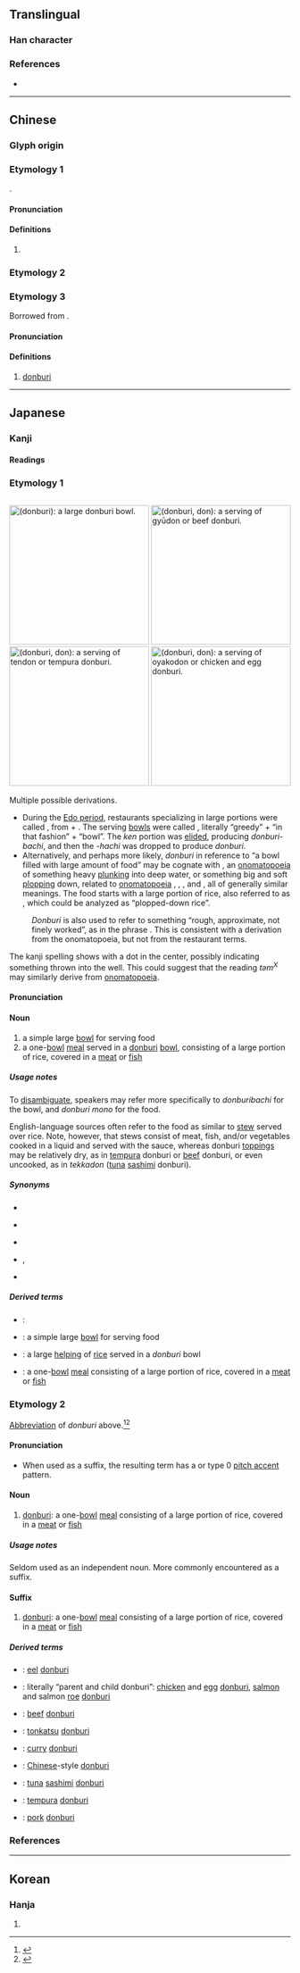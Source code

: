 {{also|井|丹}}
{{character info/new}}
<!-- may be replaced by zh-forms -->
==Translingual==

===Han character===
{{Han char|rn=3|rad=丶|as=04|sn=5|four=55000|canj=TTI|ids=⿴井丶}}

===References===
* {{Han ref|kx=0081.010|dkj=00101|dj=0164.010|hdz=10045.010|uh=4E3C|ud=20028|bh=C964|bd=51556}}

----

==Chinese==

===Glyph origin===
{{Han etym}}

===Etymology 1===
{{zh-forms}}
{{zh-wp|yue}}
{{onomatopoeic|zh}}.

====Pronunciation====
{{zh-pron
|m=dǎn
|c=dam2
|mn=tw:tôm
|mn-t=dom6/dong6
|mc=y
|oc=n,1
|cat=n
}}

====Definitions====
{{zh-hanzi}}

# {{n-g|The sound of [[toss]]ing something into a [[well]].}}

===Etymology 2===
{{zh-see|井|v}}

===Etymology 3===
{{zh-forms}}
Borrowed from {{bor|zh|ja|-}} {{ja-r|丼|どん}}.

====Pronunciation====
{{zh-pron
|m=dōng,dòng
|c=dong1
|cat=n
}}

====Definitions====
{{zh-hanzi}}

# [[donburi]]

----

==Japanese==

===Kanji===
{{ja-kanji|grade=c|rs=丶04}}

====Readings====
{{ja-readings
|goon=しょう<しやう, とん
|kanon=せい, たん
|kun=どん-, どんぶり-
}}

===Etymology 1===
<div style="float:right;">
{{wikipedia|lang=ja}}
{{wikipedia|Donburi}}
[[File:Donburi-bachi by jetalone in Ginza, Tokyo.jpg|thumb|250px|{{lang|ja|丼}} (''donburi''): a large '''[[donburi]] [[bowl]]'''.]]
{{wikipedia|lang=ja|丼物|丼物 (the food)}}
{{wikipedia|Donburi}}
[[File:Gyudon_by_jetalone_in_Higashi-Ginza,_Tokyo.jpg|thumb|250px|{{lang|ja|丼}} (''donburi'', ''don''): a serving of ''gyū'''don''''' or [[beef]] '''[[donburi]]'''.]]
[[File:Tendon in Tokyo.jpg|thumb|250px|{{lang|ja|丼}} (''donburi'', ''don''): a serving of ''ten'''don''''' or [[tempura]] '''[[donburi]]'''.]]
[[File:Oyakodon_003.jpg|thumb|250px|{{lang|ja|丼}} (''donburi'', ''don''): a serving of ''oyako'''don''''' or [[chicken]] and [[egg]] '''[[donburi]]'''.]]
</div>
{{ja-kanjitab|yomi=k|どんぶり}}
Multiple possible derivations.
* During the [[w:Edo period|Edo period]], restaurants specializing in large portions were called {{m|ja|慳貪屋|tr=kendon'ya}}, from {{m|ja|慳貪|tr=kendon||greedy|pos=in reference to “very hungry”}} + {{m|ja|屋|tr=ya||house, store, restaurant}}. The serving [[bowl]]s were called {{m|ja|慳貪}}{{m|ja|振り}}{{m|ja|鉢|tr=kendon-buri-bachi}}, literally “greedy” + “in that fashion” + “bowl”. The ''ken'' portion was [[elide]]d, producing ''donburi-bachi'', and then the ''-hachi'' was dropped to produce ''donburi''.
* Alternatively, and perhaps more likely, ''donburi'' in reference to “a bowl filled with large amount of food” may be cognate with {{m|ja|どんぶり|tr=donburi}}, an [[onomatopoeia]] of something heavy [[plunk]]ing into deep water, or something big and soft [[plop]]ping down, related to [[onomatopoeia]] {{m|ja|どぶり|tr=doburi}}, {{m|ja|どぶん|tr=dobun}}, {{m|ja|どんぶ|tr=donbu}}, and {{m|ja|どん|tr=don}}, all of generally similar meanings. The food starts with a large portion of rice, also referred to as {{m|ja|丼飯|tr=donburi meshi}}, which could be analyzed as “plopped-down rice”.
: ''Donburi'' is also used to refer to something “rough, approximate, not finely worked”, as in the phrase {{m|ja|丼勘定|tr=donburi kanjō||rough approximation, loose estimate}}. This is consistent with a derivation from the onomatopoeia, but not from the restaurant terms.

The kanji spelling shows {{m|mul|井||a well}} with a dot in the center, possibly indicating something thrown into the well. This could suggest that the {{cog|ltc|-}} reading ''təm<sup>X</sup>'' may similarly derive from [[onomatopoeia]].

====Pronunciation====
{{ja-pron|yomi=k|どんぶり|acc=0|acc_ref=DJR}}

====Noun====
{{ja-noun|どんぶり}}

# a simple large [[bowl]] for serving food
# a one-[[bowl]] [[meal]] served in a [[donburi]] [[bowl]], consisting of a large portion of rice, covered in a [[meat]] or [[fish]]

=====Usage notes=====
To [[disambiguate]], speakers may refer more specifically to ''donburibachi'' for the bowl, and ''donburi mono'' for the food.

English-language sources often refer to the food as similar to [[stew]] served over rice. Note, however, that stews consist of meat, fish, and/or vegetables cooked in a liquid and served with the sauce, whereas donburi [[topping]]s may be relatively dry, as in [[tempura]] donburi or [[beef]] donburi, or even uncooked, as in ''tekkadon'' ([[tuna]] [[sashimi]] donburi).

=====Synonyms=====
{{der-top|Synonyms}}
{{sense|bowl}}
* {{ja-r|丼鉢|どんぶりばち}}
* {{qualifier|smaller bowl}} {{ja-r|茶碗|ちゃわん}}
* {{qualifier|smaller bowl, northern dialect}} {{ja-r|椀子|わんこ}}
* {{qualifier|smaller bowl, usually wooden}} {{ja-r|椀|わん}}, {{ja-r|碗|わん}}
{{sense|food}}
* {{ja-r|丼物|どんぶりもの}}
{{der-bottom}}

=====Derived terms=====
{{der-top}}
* {{ja-r|丼勘定|どんぶり かんじょう}}:
* {{ja-r|丼鉢|どんぶりばち}}: a simple large [[bowl]] for serving food
* {{ja-r|丼飯|どんぶり めし}}: a large [[helping]] of [[rice]] served in a ''donburi'' bowl
* {{ja-r|丼物|どんぶり もの}}: a one-[[bowl]] [[meal]] consisting of a large portion of rice, covered in a [[meat]] or [[fish]]
{{der-bottom}}

===Etymology 2===
{{ja-kanjitab|yomi=k|どん}}
[[abbreviation|Abbreviation]] of ''donburi'' above.<ref name="KDJ">{{R:Kokugo Dai Jiten}}</ref><ref name="DJR">{{R:Daijirin}}</ref>

====Pronunciation====
{{ja-pron|yomi=k|どん|acc=1|acc_ref=DJR}}
* When used as a suffix, the resulting term has a {{m|ja|平板型|tr=heiban-gata||flat type}} or type 0 [[w:Japanese pitch accent|pitch accent]] pattern.

====Noun====
{{ja-noun|どん}}

# [[donburi]]: a one-[[bowl]] [[meal]] consisting of a large portion of rice, covered in a [[meat]] or [[fish]]

=====Usage notes=====
Seldom used as an independent noun. More commonly encountered as a suffix.

====Suffix====
{{ja-pos|suffix|どん}}

# [[donburi]]: a one-[[bowl]] [[meal]] consisting of a large portion of rice, covered in a [[meat]] or [[fish]]

=====Derived terms=====
{{der-top}}
* {{ja-r|鰻丼|うなどん}}: [[eel]] [[donburi]]
* {{ja-r|親子丼|おやこどん}}: literally “parent and child donburi”: [[chicken]] and [[egg]] [[donburi]], [[salmon]] and salmon [[roe]] [[donburi]]
* {{ja-r|牛丼|ぎゅうどん}}: [[beef]] [[donburi]]
* {{ja-r|カツ丼|カツどん}}: [[tonkatsu]] [[donburi]]
* {{ja-r|カレー丼|カレーどん}}: [[curry]] [[donburi]]
* {{ja-r|中華丼|ちゅうかどん}}: [[Chinese]]-style [[donburi]]
* {{ja-r|鉄火丼|てっかどん}}: [[tuna]] [[sashimi]] [[donburi]]
* {{ja-r|天丼|てんどん}}: [[tempura]] [[donburi]]
* {{ja-r|豚丼|ぶたどん}}: [[pork]] [[donburi]]
{{der-bottom}}

===References===
<references/>

----

==Korean==

===Hanja===
{{ko-hanja|hangeul=정|mr=chŏng}}

# {{defn|lang=ko|sort=丶04}}
